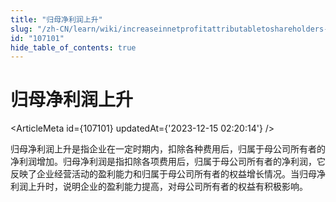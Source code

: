 ```yaml
---
title: "归母净利润上升"
slug: "/zh-CN/learn/wiki/increaseinnetprofitattributabletoshareholders-107101"
id: "107101"
hide_table_of_contents: true
---
```



# 归母净利润上升

<ArticleMeta id={107101} updatedAt={'2023-12-15 02:20:14'} />
<div className='border-solid border-b border-t-0 my-4 border-[var(--ifm-color-gray-300)]' />

归母净利润上升是指企业在一定时期内，扣除各种费用后，归属于母公司所有者的净利润增加。归母净利润是指扣除各项费用后，归属于母公司所有者的净利润，它反映了企业经营活动的盈利能力和归属于母公司所有者的权益增长情况。当归母净利润上升时，说明企业的盈利能力提高，对母公司所有者的权益有积极影响。
